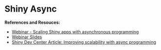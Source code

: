 # Shiny Async

**References and Resouces:**

- [Webinar - Scaling Shiny apps with asynchronous programming](https://resources.rstudio.com/webinars/scaling-shiny-apps-with-async-programming-june-2018)
- [Webinar Slides](https://github.com/rstudio/webinars/blob/master/56-scaling-shiny-apps/Scaling%20Shiny%20apps%20with%20async%20programming.pdf)
- [Shiny Dev Center Article: Improving scalability with async programming](http://shiny.rstudio.com/articles/async.html)



